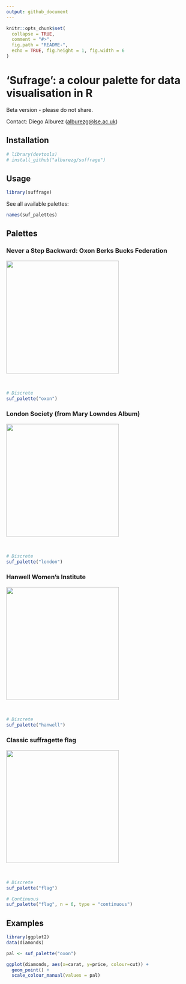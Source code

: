 ```yaml
---
output: github_document
---
```


```r
knitr::opts_chunk$set(
  collapse = TRUE,
  comment = "#>",
  fig.path = "README-",
  echo = TRUE, fig.height = 1, fig.width = 6
)
```


# 'Sufrage': a colour palette for data visualisation in R

Beta version - please do not share.

Contact: Diego Alburez (<alburezg@lse.ac.uk>)

## Installation

```r
# library(devtools)
# install_github("alburezg/suffrage")
```

## Usage

```r
library(suffrage)
```

See all available palettes:

```r
names(suf_palettes)
```

## Palettes

### Never a Step Backward: Oxon Berks Bucks Federation

![](oxon.jpg){width=300px}

&nbsp;

```r
# Discrete
suf_palette("oxon")
```

### London Society (from Mary Lowndes Album)

![](london.jpg){width=300px}

&nbsp;

```r
# Discrete
suf_palette("london")
```

### Hanwell Women's Institute

![](hanwell.jpg){width=300px}

&nbsp;

```r
# Discrete
suf_palette("hanwell")
```

### Classic suffragette flag

![](flag.jpg){width=300px}

&nbsp;

```r
# Discrete
suf_palette("flag")
```

```r
# Continuous
suf_palette("flag", n = 6, type = "continuous")
```

## Examples

```r
library(ggplot2)
data(diamonds)

pal <- suf_palette("oxon")

ggplot(diamonds, aes(x=carat, y=price, colour=cut)) +
  geom_point() +
  scale_colour_manual(values = pal)

```
